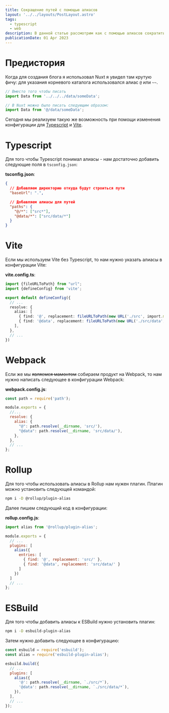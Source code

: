 ```yaml
---
title: Сокращение путей с помощью алиасов
layout: '../../layouts/PostLayout.astro'
tags:
  - typescript
  - web
description: В данной статье рассмотрим как с помощью алиасов сократить пути для импортов.
publicationDate: 01 Apr 2023
---
```


# Предистория
Когда для создания блога я использовал Nuxt я увидел там крутую фичу: для указания корневого каталога использовался
алиас `@` или `~~`.

```typescript
// Вместо того чтобы писать
import Data from '../../../data/someData';

// В Nuxt можно было писать следующим образом:
import Data from '@/data/someData';
```

Сегодня мы реализуем такую же возможность при помощи изменения конфигурации для
[Typescript](https://www.typescriptlang.org/) и [Vite](https://vitejs.dev/).

# Typescript
Для того чтобы Typescript понимал алиасы - нам достаточно добавить следующие поля в `tsconfig.json`:

**tsconfig.json**:
```json
{
  // Добавляем директорию откуда будут строиться пути
  "baseUrl": ".",

  // Добавляем алиасы для путей
  "paths": {
    "@/*": ["src*"],
    "@data/*": ["src/data/*"]
  }
}
```

# Vite
Если мы используем Vite без Typescript, то нам нужно указать алиасы в конфигурации Vite:

**vite.config.ts**:
```typescript
import {fileURLToPath} from "url";
import {defineConfig} from 'vite';

export default defineConfig({
  // ...
  resolve: {
    alias: [
      { find: '@', replacement: fileURLToPath(new URL('./src', import.meta.url)) },
      { find: '@data', replacement: fileURLToPath(new URL('./src/data', import.meta.url)) },
    ],
  },
  // ...
})
```

# Webpack

Если же мы <del>являемся мамонтом</del> собираем продукт на Webpack, то нам нужно написать следующее в конфигурации
Webpack:

**webpack.config.js**:
```js
const path = require('path');

module.exports = {
  //...
  resolve: {
    alias: {
      "@": path.resolve(__dirname, 'src/'),
      "@data": path.resolve(__dirname, 'src/data/'),
    },
  },
  // ...
};
```

# Rollup

Для того чтобы использовать алиасы в Rollup нам нужен плагин. Плагин можно установить следующей командой:

```bash
npm i -D @rollup/plugin-alias
```

Далее пишем следующий код в конфигурации:

**rollup.config.js**:
```js
import alias from '@rollup/plugin-alias';

module.exports = {
  // ...
  plugins: [
    alias({
      entries: [
        { find: '@', replacement: 'src/' },
        { find: '@data', replacement: 'src/data/' }
      ]
    })
  ]
  // ...
};
```

# ESBuild

Для того чтобы добавить алиасы к ESBuild нужно установить плагин:

```bash
npm i -D esbuild-plugin-alias
```

Затем нужно добавить следующее в конфигурацию:

```js
const esbuild = require('esbuild');
const alias = require('esbuild-plugin-alias');

esbuild.build({
  // ...
  plugins: [
    alias({
      '@': path.resolve(__dirname, `./src/*`),
      '@data': path.resolve(__dirname, `./src/data/*`),
    }),
  ],
  // ...
});
```